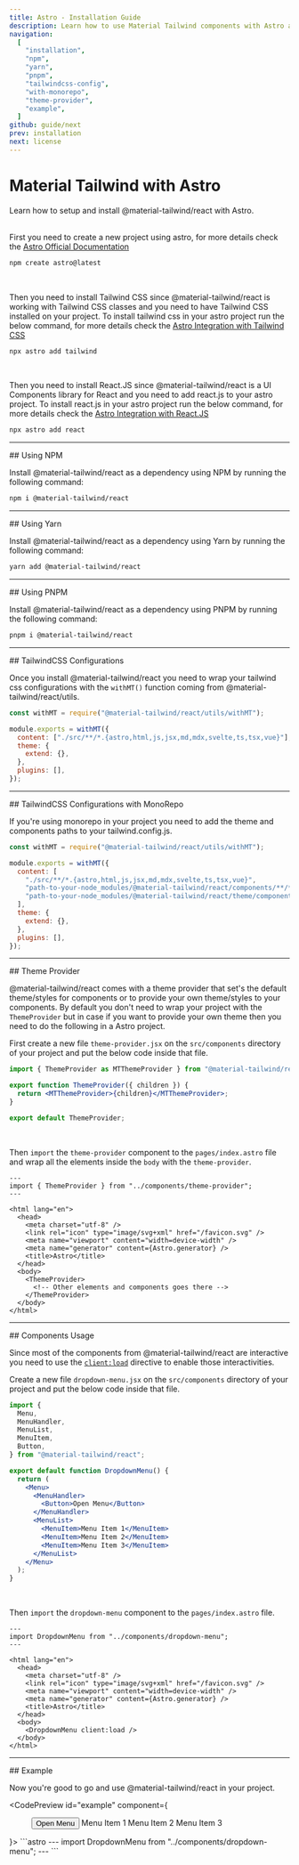 ```yaml
---
title: Astro - Installation Guide
description: Learn how to use Material Tailwind components with Astro and Tailwind CSS to easily create elegant and flexible pages.
navigation:
  [
    "installation",
    "npm",
    "yarn",
    "pnpm",
    "tailwindcss-config",
    "with-monorepo",
    "theme-provider",
    "example",
  ]
github: guide/next
prev: installation
next: license
---
```


# Material Tailwind with Astro

<span id="installation" className="scroll-mt-48" />
Learn how to setup and install @material-tailwind/react with Astro.

<br />
<br />

First you need to create a new project using astro, for more details check the <a target="_blank" className="font-medium hover:text-blue-500 transition-colors" href="https://docs.astro.build/en/getting-started/?ref=material-tailwind">Astro Official Documentation</a>

```bash
npm create astro@latest
```

<br />

Then you need to install Tailwind CSS since @material-tailwind/react is working with Tailwind CSS classes and you need to have Tailwind CSS installed on your project.
To install tailwind css in your astro project run the below command, for more details check the <a target="_blank" className="font-medium hover:text-blue-500 transition-colors" href="https://docs.astro.build/en/guides/integrations-guide/tailwind/?ref=material-tailwind">Astro Integration with Tailwind CSS</a>

```bash
npx astro add tailwind
```

<br />

Then you need to install React.JS since @material-tailwind/react is a UI Components library for React and you need to add react.js to your astro project.
To install react.js in your astro project run the below command, for more details check the <a target="_blank" className="font-medium hover:text-blue-500 transition-colors" href="https://docs.astro.build/en/guides/integrations-guide/react/?ref=material-tailwind">Astro Integration with React.JS</a>

```bash
npx astro add react
```

---

<DocsTitle href="npm">
## Using NPM
</DocsTitle>

Install @material-tailwind/react as a dependency using NPM by running the following command:

<span id="npm" className="scroll-mt-48" />

```bash
npm i @material-tailwind/react
```

---

<DocsTitle href="yarn">
## Using Yarn
</DocsTitle>

Install @material-tailwind/react as a dependency using Yarn by running the following command:

<span id="yarn" className="scroll-mt-48" />

```bash
yarn add @material-tailwind/react
```

---

<DocsTitle href="pnpm">
## Using PNPM
</DocsTitle>

Install @material-tailwind/react as a dependency using PNPM by running the following command:

<span id="pnpm" className="scroll-mt-48" />

```bash
pnpm i @material-tailwind/react
```

---

<DocsTitle href="tailwindcss-config">
## TailwindCSS Configurations
</DocsTitle>

<span id="tailwindcss-config" className="scroll-mt-48" />

Once you install @material-tailwind/react you need to wrap your tailwind css configurations with the <Code>withMT()</Code> function coming from @material-tailwind/react/utils.

```js {1, 3, 9}
const withMT = require("@material-tailwind/react/utils/withMT");

module.exports = withMT({
  content: ["./src/**/*.{astro,html,js,jsx,md,mdx,svelte,ts,tsx,vue}"],
  theme: {
    extend: {},
  },
  plugins: [],
});
```

---

<DocsTitle href="with-monorepo">
## TailwindCSS Configurations with MonoRepo
</DocsTitle>

<span id="with-monorepo" className="scroll-mt-48" />

If you're using monorepo in your project you need to add the theme and components paths to your tailwind.config.js.

```js {6,7}
const withMT = require("@material-tailwind/react/utils/withMT");

module.exports = withMT({
  content: [
    "./src/**/*.{astro,html,js,jsx,md,mdx,svelte,ts,tsx,vue}",
    "path-to-your-node_modules/@material-tailwind/react/components/**/*.{js,ts,jsx,tsx}",
    "path-to-your-node_modules/@material-tailwind/react/theme/components/**/*.{js,ts,jsx,tsx}",
  ],
  theme: {
    extend: {},
  },
  plugins: [],
});
```

---

<DocsTitle href="theme-provider">
## Theme Provider
</DocsTitle>

<span id="theme-provider" className="scroll-mt-48" />

@material-tailwind/react comes with a theme provider that set's the default theme/styles for components or to provide your own theme/styles to your components. By default you don't need to wrap your project with the <Code>ThemeProvider</Code> but in case if you want to provide your own theme then you need to do the following in a Astro project.

First create a new file <Code>theme-provider.jsx</Code> on the <Code>src/components</Code> directory of your project and put the below code inside that file.

```jsx
import { ThemeProvider as MTThemeProvider } from "@material-tailwind/react";

export function ThemeProvider({ children }) {
  return <MTThemeProvider>{children}</MTThemeProvider>;
}

export default ThemeProvider;
```

<br />

Then <Code>import</Code> the <Code>theme-provider</Code> component to the <Code>pages/index.astro</Code> file and wrap all the elements inside the <Code>body</Code> with the <Code>theme-provider</Code>.

```astro {2,14,16}
---
import { ThemeProvider } from "../components/theme-provider";
---

<html lang="en">
  <head>
    <meta charset="utf-8" />
    <link rel="icon" type="image/svg+xml" href="/favicon.svg" />
    <meta name="viewport" content="width=device-width" />
    <meta name="generator" content={Astro.generator} />
    <title>Astro</title>
  </head>
  <body>
    <ThemeProvider>
      <!-- Other elements and components goes there -->
    </ThemeProvider>
  </body>
</html>
```

---

<DocsTitle href="components-usage">
## Components Usage
</DocsTitle>

<span id="components-usage" className="scroll-mt-48" />

Since most of the components from @material-tailwind/react are interactive you need to use the <a target="_blank" className="font-medium hover:text-blue-500 transition-colors" href="https://docs.astro.build/en/reference/directives-reference/#client-directives">`client:load`</a> directive to enable those interactivities.

Create a new file <Code>dropdown-menu.jsx</Code> on the <Code>src/components</Code> directory of your project and put the below code inside that file.

```jsx
import {
  Menu,
  MenuHandler,
  MenuList,
  MenuItem,
  Button,
} from "@material-tailwind/react";

export default function DropdownMenu() {
  return (
    <Menu>
      <MenuHandler>
        <Button>Open Menu</Button>
      </MenuHandler>
      <MenuList>
        <MenuItem>Menu Item 1</MenuItem>
        <MenuItem>Menu Item 2</MenuItem>
        <MenuItem>Menu Item 3</MenuItem>
      </MenuList>
    </Menu>
  );
}
```

<br />

Then <Code>import</Code> the <Code>dropdown-menu</Code> component to the <Code>pages/index.astro</Code> file.

```astro {2,14}
---
import DropdownMenu from "../components/dropdown-menu";
---

<html lang="en">
  <head>
    <meta charset="utf-8" />
    <link rel="icon" type="image/svg+xml" href="/favicon.svg" />
    <meta name="viewport" content="width=device-width" />
    <meta name="generator" content={Astro.generator} />
    <title>Astro</title>
  </head>
  <body>
    <DropdownMenu client:load />
  </body>
</html>
```

---

<DocsTitle href="example">
## Example
</DocsTitle>

Now you're good to go and use @material-tailwind/react in your project.

<CodePreview id="example" component={
  <Menu>
    <MenuHandler>
      <Button>Open Menu</Button>
    </MenuHandler>
    <MenuList>
      <MenuItem>Menu Item 1</MenuItem>
      <MenuItem>Menu Item 2</MenuItem>
      <MenuItem>Menu Item 3</MenuItem>
    </MenuList>
  </Menu>
}>
```astro
---
import DropdownMenu from "../components/dropdown-menu";
---

<html lang="en">
  <head>
    <meta charset="utf-8" />
    <link rel="icon" type="image/svg+xml" href="/favicon.svg" />
    <meta name="viewport" content="width=device-width" />
    <meta name="generator" content={Astro.generator} />
    <title>Astro</title>
  </head>
  <body>
    <DropdownMenu client:load />
  </body>
</html>
```
</CodePreview>
